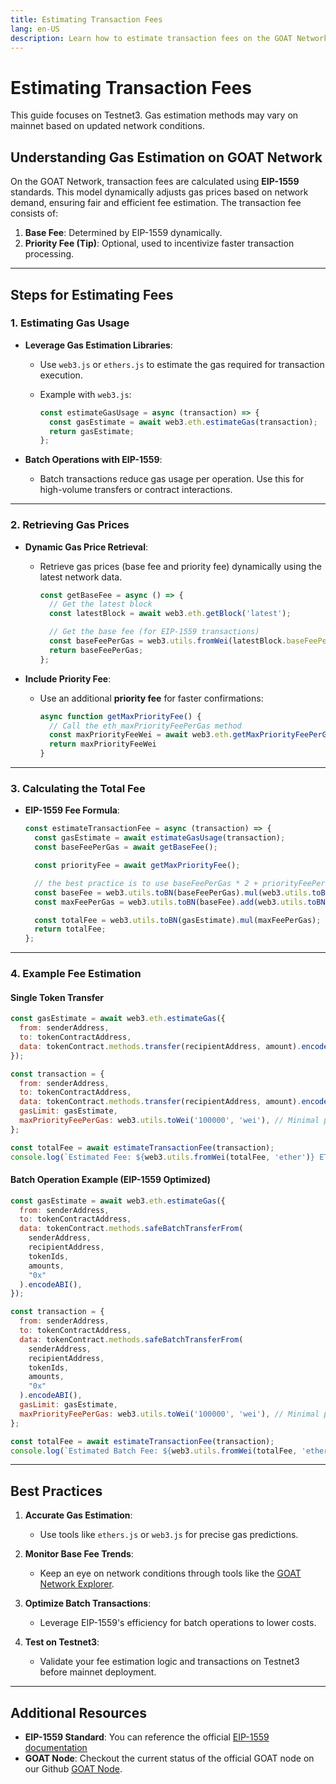 ```yaml
---
title: Estimating Transaction Fees
lang: en-US
description: Learn how to estimate transaction fees on the GOAT Network using EIP-1559 standards.
---
```



# Estimating Transaction Fees

<Callout type="warning">
  This guide focuses on Testnet3. Gas estimation methods may vary on mainnet based on updated network conditions.
</Callout>

## Understanding Gas Estimation on GOAT Network

On the GOAT Network, transaction fees are calculated using **EIP-1559** standards. This model dynamically adjusts gas prices based on network demand, ensuring fair and efficient fee estimation. The transaction fee consists of:

1. **Base Fee**: Determined by EIP-1559 dynamically.
2. **Priority Fee (Tip)**: Optional, used to incentivize faster transaction processing.

---

## Steps for Estimating Fees

### 1. Estimating Gas Usage

- **Leverage Gas Estimation Libraries**:
  - Use `web3.js` or `ethers.js` to estimate the gas required for transaction execution.
  - Example with `web3.js`:

    ```javascript
    const estimateGasUsage = async (transaction) => {
      const gasEstimate = await web3.eth.estimateGas(transaction);
      return gasEstimate;
    };
    ```

- **Batch Operations with EIP-1559**:
  - Batch transactions reduce gas usage per operation. Use this for high-volume transfers or contract interactions.

---

### 2. Retrieving Gas Prices

- **Dynamic Gas Price Retrieval**:
  - Retrieve gas prices (base fee and priority fee) dynamically using the latest network data.

    ```javascript
    const getBaseFee = async () => {
      // Get the latest block
      const latestBlock = await web3.eth.getBlock('latest');

      // Get the base fee (for EIP-1559 transactions)
      const baseFeePerGas = web3.utils.fromWei(latestBlock.baseFeePerGas.toString(), 'wei')
      return baseFeePerGas;
    };
    ```

- **Include Priority Fee**:
  - Use an additional **priority fee** for faster confirmations:

    ```javascript
    async function getMaxPriorityFee() {
      // Call the eth_maxPriorityFeePerGas method
      const maxPriorityFeeWei = await web3.eth.getMaxPriorityFeePerGas();
      return maxPriorityFeeWei
    }
    ```
---

### 3. Calculating the Total Fee

- **EIP-1559 Fee Formula**:

    ```javascript
    const estimateTransactionFee = async (transaction) => {
      const gasEstimate = await estimateGasUsage(transaction);
      const baseFeePerGas = await getBaseFee();

      const priorityFee = await getMaxPriorityFee();

      // the best practice is to use baseFeePerGas * 2 + priorityFeePerGas
      const baseFee = web3.utils.toBN(baseFeePerGas).mul(web3.utils.toBN(2));
      const maxFeePerGas = web3.utils.toBN(baseFee).add(web3.utils.toBN(priorityFee));

      const totalFee = web3.utils.toBN(gasEstimate).mul(maxFeePerGas);
      return totalFee;
    };
    ```
---

### 4. Example Fee Estimation

#### Single Token Transfer

```javascript
const gasEstimate = await web3.eth.estimateGas({
  from: senderAddress,
  to: tokenContractAddress,
  data: tokenContract.methods.transfer(recipientAddress, amount).encodeABI(),
});

const transaction = {
  from: senderAddress,
  to: tokenContractAddress,
  data: tokenContract.methods.transfer(recipientAddress, amount).encodeABI(),
  gasLimit: gasEstimate,
  maxPriorityFeePerGas: web3.utils.toWei('100000', 'wei'), // Minimal priority fee
};

const totalFee = await estimateTransactionFee(transaction);
console.log(`Estimated Fee: ${web3.utils.fromWei(totalFee, 'ether')} ETH`);
```

#### Batch Operation Example (EIP-1559 Optimized)

```javascript
const gasEstimate = await web3.eth.estimateGas({
  from: senderAddress,
  to: tokenContractAddress,
  data: tokenContract.methods.safeBatchTransferFrom(
    senderAddress,
    recipientAddress,
    tokenIds,
    amounts,
    "0x"
  ).encodeABI(),
});

const transaction = {
  from: senderAddress,
  to: tokenContractAddress,
  data: tokenContract.methods.safeBatchTransferFrom(
    senderAddress,
    recipientAddress,
    tokenIds,
    amounts,
    "0x"
  ).encodeABI(),
  gasLimit: gasEstimate,
  maxPriorityFeePerGas: web3.utils.toWei('100000', 'wei'), // Minimal priority fee
};

const totalFee = await estimateTransactionFee(transaction);
console.log(`Estimated Batch Fee: ${web3.utils.fromWei(totalFee, 'ether')} ETH`);
```

---

## Best Practices

1. **Accurate Gas Estimation**:
   - Use tools like `ethers.js` or `web3.js` for precise gas predictions.

2. **Monitor Base Fee Trends**:
   - Keep an eye on network conditions through tools like the [GOAT Network Explorer](https://explorer.testnet3.goat.network).

3. **Optimize Batch Transactions**:
   - Leverage EIP-1559's efficiency for batch operations to lower costs.

4. **Test on Testnet3**:
   - Validate your fee estimation logic and transactions on Testnet3 before mainnet deployment.

---

## Additional Resources

- **EIP-1559 Standard**: You can reference the official [EIP-1559 documentation](https://github.com/ethereum/EIPs/blob/master/EIPS/eip-1559.md)
- **GOAT Node**: Checkout the current status of the official GOAT node on our Github  [GOAT Node](https://github.com/GOATNetwork/goat-geth).
